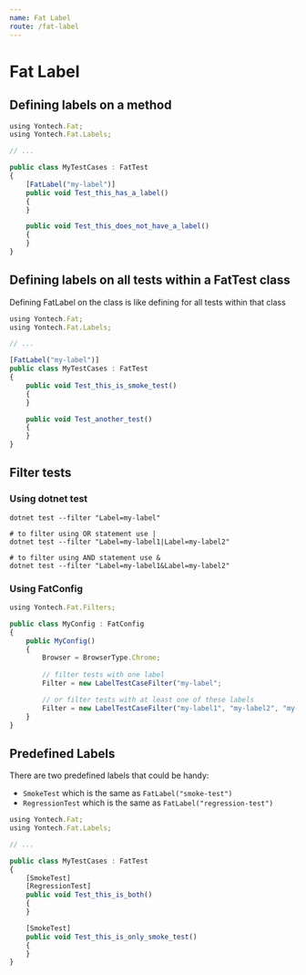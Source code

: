 ```yaml
---
name: Fat Label
route: /fat-label
---
```


# Fat Label

## Defining labels on a method

```typescript
using Yontech.Fat;
using Yontech.Fat.Labels;

// ...

public class MyTestCases : FatTest
{
    [FatLabel("my-label")]
    public void Test_this_has_a_label()
    {
    }

    public void Test_this_does_not_have_a_label()
    {
    }
}

```

## Defining labels on all tests within a FatTest class 

Defining FatLabel on the class is like defining for all tests within that class

```typescript
using Yontech.Fat;
using Yontech.Fat.Labels;

// ...

[FatLabel("my-label")]
public class MyTestCases : FatTest
{
    public void Test_this_is_smoke_test()
    {
    }

    public void Test_another_test()
    {
    }
}

```

## Filter tests

### Using dotnet test
```shell
dotnet test --filter "Label=my-label"

# to filter using OR statement use |
dotnet test --filter "Label=my-label1|Label=my-label2"

# to filter using AND statement use &
dotnet test --filter "Label=my-label1&Label=my-label2"
```

### Using FatConfig
```typescript
using Yontech.Fat.Filters;

public class MyConfig : FatConfig
{
    public MyConfig()
    {
        Browser = BrowserType.Chrome;
        
        // filter tests with one label
        Filter = new LabelTestCaseFilter("my-label";

        // or filter tests with at least one of these labels
        Filter = new LabelTestCaseFilter("my-label1", "my-label2", "my-label3")
    }
}

```

## Predefined Labels
There are two predefined labels that could be handy:
* `SmokeTest` which is the same as `FatLabel("smoke-test")`
* `RegressionTest` which is the same as `FatLabel("regression-test")`


```typescript
using Yontech.Fat;
using Yontech.Fat.Labels;

// ...

public class MyTestCases : FatTest
{
    [SmokeTest]
    [RegressionTest]
    public void Test_this_is_both()
    {
    }

    [SmokeTest]
    public void Test_this_is_only_smoke_test()
    {
    }
}

```